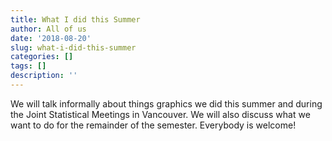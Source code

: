 ```yaml
---
title: What I did this Summer
author: All of us
date: '2018-08-20'
slug: what-i-did-this-summer
categories: []
tags: []
description: ''
---
```


We will talk informally about things graphics we did this summer and during the Joint Statistical Meetings in Vancouver.
We will also discuss what we want to do for the remainder of the semester. Everybody is welcome!
